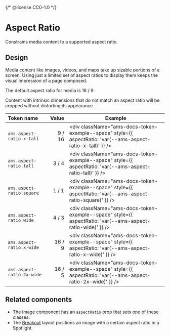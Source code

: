 {/* @license CC0-1.0 */}


<Meta title="Brand/Design Tokens/Aspect Ratio" />

# Aspect Ratio

Constrains media content to a supported aspect ratio.

## Design

Media content like images, videos, and maps take up sizable portions of a screen.
Using just a limited set of aspect ratios to display them keeps the visual impression of a page composed.

The default aspect ratio for media is 16 / 9.

Content with intrinsic dimensions that do not match an aspect ratio will be cropped without distorting its appearance.

| Token name                 |  Value | Example                                                                                                      |
| :------------------------- | -----: | ------------------------------------------------------------------------------------------------------------ |
| `ams.aspect-ratio.x-tall`  | 9 / 16 | <div className="ams-docs-token-example--space" style={{ aspectRatio: 'var(--ams-aspect-ratio-x-tall)' }} />  |
| `ams.aspect-ratio.tall`    |  3 / 4 | <div className="ams-docs-token-example--space" style={{ aspectRatio: 'var(--ams-aspect-ratio-tall)' }} />    |
| `ams.aspect-ratio.square`  |  1 / 1 | <div className="ams-docs-token-example--space" style={{ aspectRatio: 'var(--ams-aspect-ratio-square)' }} />  |
| `ams.aspect-ratio.wide`    |  4 / 3 | <div className="ams-docs-token-example--space" style={{ aspectRatio: 'var(--ams-aspect-ratio-wide)' }} />    |
| `ams.aspect-ratio.x-wide`  | 16 / 9 | <div className="ams-docs-token-example--space" style={{ aspectRatio: 'var(--ams-aspect-ratio-x-wide)' }} />  |
| `ams.aspect-ratio.2x-wide` | 16 / 5 | <div className="ams-docs-token-example--space" style={{ aspectRatio: 'var(--ams-aspect-ratio-2x-wide)' }} /> |

## Related components

- The [Image](https://designsystem.amsterdam/?path=/docs/components-media-image--docs) component has an `aspectRatio` prop that sets one of these classes.
- The [Breakout](https://designsystem.amsterdam/?path=/docs/components-layout-breakout--docs) layout positions an image with a certain aspect ratio in a Spotlight.

